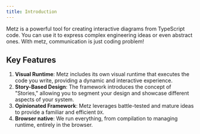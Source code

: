 ```yaml
---
title: Introduction
---
```

Metz is a powerful tool for creating interactive diagrams from TypeScript code. You can use it to express complex engineering ideas or even abstract ones. With metz, communication is just coding problem!

## Key Features

1. **Visual Runtime**: Metz includes its own visual runtime that executes the code you write, providing a dynamic and interactive experience.
2. **Story-Based Design**: The framework introduces the concept of "Stories," allowing you to segment your design and showcase different aspects of your system.
3. **Opinionated Framework**: Metz leverages battle-tested and mature ideas to provide a familiar and efficient `DX`.
4. **Browser native**: We run everything, from compilation to managing runtime, entirely in the browser. 

